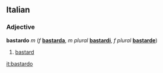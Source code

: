 ==Italian==
===Adjective===
'''bastardo''' ''m'' (''f'' '''[[bastarda]]''', ''m plural'' '''[[bastardi]]''', ''f plural'' '''[[bastarde]]''')

#[[bastard]]

[[it:bastardo]]